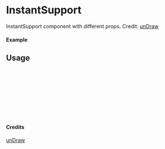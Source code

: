 
<Meta of={InstantSupport} title="unDraw/InstantSupport" />

# InstantSupport

InstantSupport component with different props.
Credit: [unDraw](https://undraw.co/illustrations)

#### Example

<Canvas of={InstantSupport.Primary} />

## Usage

```ts
import { InstantSupport } from "yadl-ui";

const Example = () => {
  return (
      <InstantSupport />
  );
};

export default Example;
```

#### Credits
[unDraw](https://undraw.co/illustrations)
